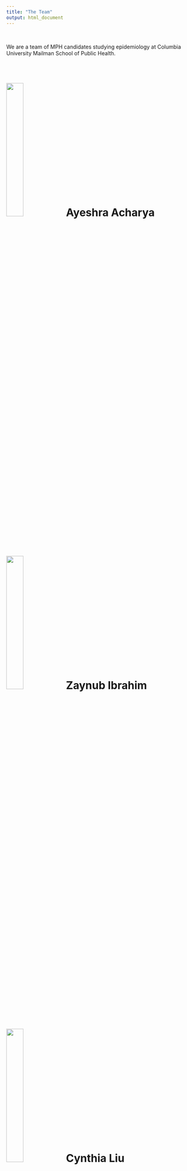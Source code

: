 ```yaml
---
title: "The Team"
output: html_document
---
```


<br>

We are a team of MPH candidates studying epidemiology at Columbia University Mailman School of Public Health. 

<br>

# <img src="images/ayeshra.jpg" style="width:30%" class="left"> Ayeshra Acharya

<br>

# <img src="images/zaynub.jpg" style="width:30%" class="left"> Zaynub Ibrahim

<br>

# <img src="images/cynthia.jpg" style="width:30%" class="left"> Cynthia Liu

<br> 

# <img src="images/shelley.jpg" style="width:30%" class="left"> Shelley Shen 

